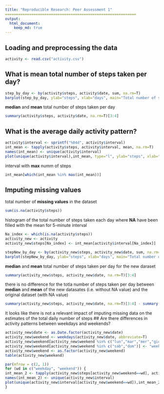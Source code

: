 ```yaml
---
title: "Reproducible Research: Peer Assessment 1"
============================================================
output: 
  html_document:
    keep_md: true
---
```



## Loading and preprocessing the data

```r

activity <- read.csv("activity.csv")

```



## What is mean total number of steps taken per day?

```r
step_by_day <- by(activity$steps, activity$date, sum, na.rm=T)
barplot(step_by_day, ylab="steps", xlab="days", main="Total number of steps taken per day")
```
**median** and **mean** total number of steps taken per day

```r

summary(activity$steps, activity$date, na.rm=T)[3:4]

```

## What is the average daily activity pattern?
```r

activity$interval <- sprintf("%04d", activity$interval)
int_mean <- tapply(activity$steps, activity$interval, mean, na.rm=T)
names(int_mean) <- unique(activity$interval)
plot(unique(activity$interval),int_mean, type="l", ylab="steps", xlab="time interval", main="Average number of steps taken per time interval")
```

interval with **max** numm of steps
```r

int_mean[which(int_mean %in% max(int_mean))]
``` 


## Imputing missing values

total number of **missing values** in the dataset
```r

sum(is.na(activity$steps))

``` 

histogram of the total number of steps taken each day where **NA** have been filled with the mean for 
5-minute interval

```r
Na_index <- which(is.na(activity$steps))
activity_new <- activity
activity_new$steps[Na_index] <- int_mean[activity$interval[Na_index]]

stepNew_by_day <- by(activity_new$steps, activity_new$date, sum, na.rm=T)
barplot(stepNew_by_day, ylab="steps", xlab="days", main="Total number of steps taken per day")

``` 

**median** and **mean** total number of steps taken per day for the new daraset

```r

summary(activity_new$steps, activity_new$date, na.rm=T)[3:4]
```

there is no difference for the totla number of steps taken per day between **median** and **mean** of the new datasates (i.e. without NA value) and the original dataset (with NA value)
```r
summary(activity_new$steps, activity_new$date, na.rm=T)[3:4] - summary(activity$steps, activity$date, na.rm=T)[3:4]

```
It looks like there is not a relevant impact of imputing missing data on the estimates of the total daily number of steps
## Are there differences in activity patterns between weekdays and weekends?

```r

activity_new$date <- as.Date.factor(activity_new$date)
activity_new$weekend <- weekdays(activity_new$date, abbreviate=T)
activity_new$weekend[activity_new$weekend %in% c("lun","mar","mer","gio","ven")] <- "weekday"
activity_new$weekend[activity_new$weekend %in% c("sab","dom")] <- "weekend"
activity_new$weekend <- as.factor(activity_new$weekend)
table(activity_new$weekend)

```

```r

par(mfrow = c(2, 1))
for (wd in c("weekday", "weekend")) {
int_mean_2 <- tapply(activity_new$steps[activity_new$weekend==wd], activity_new$interval[activity_new$weekend==wd], mean, na.rm=T)
names(int_mean_2) <- unique(activity_new$interval)
plot(unique(activity_new$interval[activity_new$weekend==wd]),int_mean_2, type="l", ylab="steps", xlab="time interval", main=paste("Average number of steps taken in ", wd, " time interval"))
}

``` 

